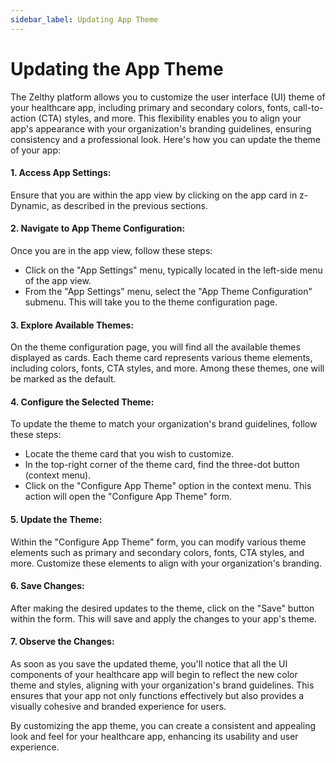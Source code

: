 ```yaml
---
sidebar_label: Updating App Theme
---
```


# Updating the App Theme

The Zelthy platform allows you to customize the user interface (UI) theme of your healthcare app, including primary and secondary colors, fonts, call-to-action (CTA) styles, and more. This flexibility enables you to align your app's appearance with your organization's branding guidelines, ensuring consistency and a professional look. Here's how you can update the theme of your app:

#### 1. Access App Settings:

Ensure that you are within the app view by clicking on the app card in z-Dynamic, as described in the previous sections.

#### 2. Navigate to App Theme Configuration:

Once you are in the app view, follow these steps:

- Click on the "App Settings" menu, typically located in the left-side menu of the app view.
- From the "App Settings" menu, select the "App Theme Configuration" submenu. This will take you to the theme configuration page.

#### 3. Explore Available Themes:

On the theme configuration page, you will find all the available themes displayed as cards. Each theme card represents various theme elements, including colors, fonts, CTA styles, and more. Among these themes, one will be marked as the default.

#### 4. Configure the Selected Theme:

To update the theme to match your organization's brand guidelines, follow these steps:

- Locate the theme card that you wish to customize.
- In the top-right corner of the theme card, find the three-dot button (context menu).
- Click on the "Configure App Theme" option in the context menu. This action will open the "Configure App Theme" form.

#### 5. Update the Theme:

Within the "Configure App Theme" form, you can modify various theme elements such as primary and secondary colors, fonts, CTA styles, and more. Customize these elements to align with your organization's branding.

#### 6. Save Changes:

After making the desired updates to the theme, click on the "Save" button within the form. This will save and apply the changes to your app's theme.

#### 7. Observe the Changes:

As soon as you save the updated theme, you'll notice that all the UI components of your healthcare app will begin to reflect the new color theme and styles, aligning with your organization's brand guidelines. This ensures that your app not only functions effectively but also provides a visually cohesive and branded experience for users.

By customizing the app theme, you can create a consistent and appealing look and feel for your healthcare app, enhancing its usability and user experience.